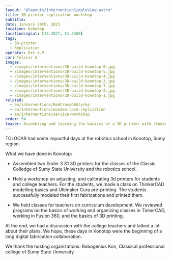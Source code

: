```yaml
---
layout: "@layouts/InterventionSingleView.astro"
title: 3D printer replication workshop 
subtitle:
date: January 26th, 2023
location: Konotop
locationLngLat: [33.2027, 51.2369]
tags: 
  - 3D-printer
  - Replication
operator: Ost e.V.
car: Tolocar 5
images:
  - /images/interventions/3D-build-konotop-6.jpg
  - /images/interventions/3D-build-konotop-5.jpg
  - /images/interventions/3D-build-konotop-4.jpg
  - /images/interventions/3D-build-konotop-3.jpg
  - /images/interventions/3D-build-konotop-7.jpg
  - /images/interventions/3D-build-konotop-2.jpg
  - /images/interventions/3D-build-konotop-1.jpg
related:
  - en/interventions/RedCrossOkhtyrka
  - en/interventions/wooden-lace-replication
  - en/interventions/service-workshop
order: 54
teaser: Assembling and learning the basiscs of a 3D printer with students and teachers at robotics school in Konotop.
---
```

TOLOCAR had some impactful days at the robotics school in Konotop, Sumy region.

What we have done in Konotop:
- Assembled two Ender 3 S1 3D printers for the classes of the Classic Colledge of Sumy State University and the robotics school.

- Held a workshop on adjusting, and calibrating 3d printers for students and college teachers. For the students, we made a class on ThinkerCAD modelling basics and Ultimaker Cura pre-printing. The students successfully modeled their first fabrications and printed them.

- We held classes for teachers on curriculum development. We reviewed programs on the basics of working and organizing classes in TinkerCAD, working in Fusion 360, and the basics of 3D printing.

At the end, we had a discussion with the college teachers and talked a lot about their plans. We hope, these days in Konotop were the beginning of a long digital fabrication collaboration.

We thank the hosting organizations: Robogenius Kon, Classical professional college of Sumy State University
